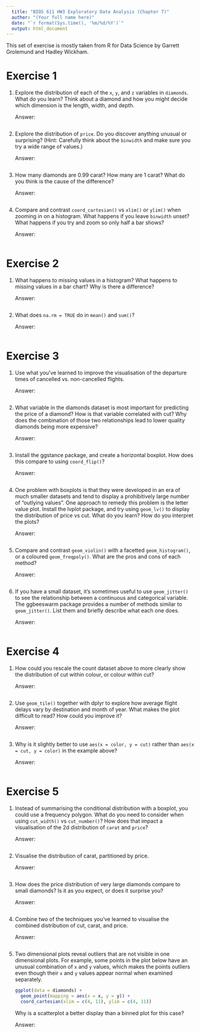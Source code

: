 ```yaml
---
  title: "BIOS 611 HW3 Exploratory Data Analysis (Chapter 7)"
  author: "(Your full name here)"
  date: "`r format(Sys.time(), '%m/%d/%Y')`"
  output: html_document
---
```


  This set of exercise is mostly taken from R for Data Science by Garrett Grolemund and Hadley Wickham.

# Exercise 1

1.  Explore the distribution of each of the `x`, `y`, and `z` variables 
    in `diamonds`. What do you learn? Think about a diamond and how you
    might decide which dimension is the length, width, and depth.

    Answer: 

    ```r

    ```

2.  Explore the distribution of `price`. Do you discover anything unusual
    or surprising? (Hint: Carefully think about the `binwidth` and make sure
    you try a wide range of values.)

    Answer: 

    ```r

    ```

3.  How many diamonds are 0.99 carat? How many are 1 carat? What
    do you think is the cause of the difference?
    
    Answer: 

    ```r

    ```

4.  Compare and contrast `coord_cartesian()` vs `xlim()` or `ylim()` when
    zooming in on a histogram. What happens if you leave `binwidth` unset?
    What happens if you try and zoom so only half a bar shows?
    
    Answer: 

    ```r

    ```

# Exercise 2

1.  What happens to missing values in a histogram?  What happens to missing
    values in a bar chart? Why is there a difference?

    Answer: 

    ```r

    ```

2.  What does `na.rm = TRUE` do in `mean()` and `sum()`?

    Answer: 

    ```r

    ```

# Exercise 3

1.  Use what you've learned to improve the visualisation of the departure times
    of cancelled vs. non-cancelled flights.

    Answer: 

    ```r

    ```

2.  What variable in the diamonds dataset is most important for predicting
    the price of a diamond? How is that variable correlated with cut?
    Why does the combination of those two relationships lead to lower quality
    diamonds being more expensive?

    Answer: 

    ```r

    ```

3.  Install the ggstance package, and create a horizontal boxplot.
    How does this compare to using `coord_flip()`?

    Answer: 

    ```r

    ```

4.  One problem with boxplots is that they were developed in an era of 
    much smaller datasets and tend to display a prohibitively large
    number of "outlying values". One approach to remedy this problem is
    the letter value plot. Install the lvplot package, and try using
    `geom_lv()` to display the distribution of price vs cut. What
    do you learn? How do you interpret the plots?

    Answer: 

    ```r

    ```

5.  Compare and contrast `geom_violin()` with a facetted `geom_histogram()`,
    or a coloured `geom_freqpoly()`. What are the pros and cons of each 
    method?

    Answer: 

    ```r

    ```

6.  If you have a small dataset, it's sometimes useful to use `geom_jitter()`
    to see the relationship between a continuous and categorical variable.
    The ggbeeswarm package provides a number of methods similar to 
    `geom_jitter()`. List them and briefly describe what each one does.

    Answer: 

    ```r

    ```

# Exercise 4

1.  How could you rescale the count dataset above to more clearly show
    the distribution of cut within colour, or colour within cut?

    Answer: 

    ```r

    ```

2.  Use `geom_tile()` together with dplyr to explore how average flight
    delays vary by destination and month of year.  What makes the 
    plot difficult to read? How could you improve it?

    Answer: 

    ```r

    ```

3.  Why is it slightly better to use `aes(x = color, y = cut)` rather
    than `aes(x = cut, y = color)` in the example above?

    Answer: 

    ```r

    ```

# Exercise 5

1.  Instead of summarising the conditional distribution with a boxplot, you
    could use a frequency polygon. What do you need to consider when using
    `cut_width()` vs `cut_number()`? How does that impact a visualisation of
    the 2d distribution of `carat` and `price`?

    Answer: 

    ```r

    ```

2.  Visualise the distribution of carat, partitioned by price.

    Answer: 

    ```r

    ```

3.  How does the price distribution of very large diamonds compare to small 
    diamonds? Is it as you expect, or does it surprise you?
    
    Answer: 

    ```r

    ```

4.  Combine two of the techniques you've learned to visualise the 
    combined distribution of cut, carat, and price.

    Answer: 

    ```r

    ```

5. Two dimensional plots reveal outliers that are not visible in one 
   dimensional plots. For example, some points in the plot below have an 
   unusual combination of `x` and `y` values, which makes the points outliers 
   even though their `x` and `y` values appear normal when examined separately.
  
    ```r
    ggplot(data = diamonds) +
      geom_point(mapping = aes(x = x, y = y)) +
      coord_cartesian(xlim = c(4, 11), ylim = c(4, 11))
    ```
    
    Why is a scatterplot a better display than a binned plot for this case?

    Answer: 

    ```r

    ```

